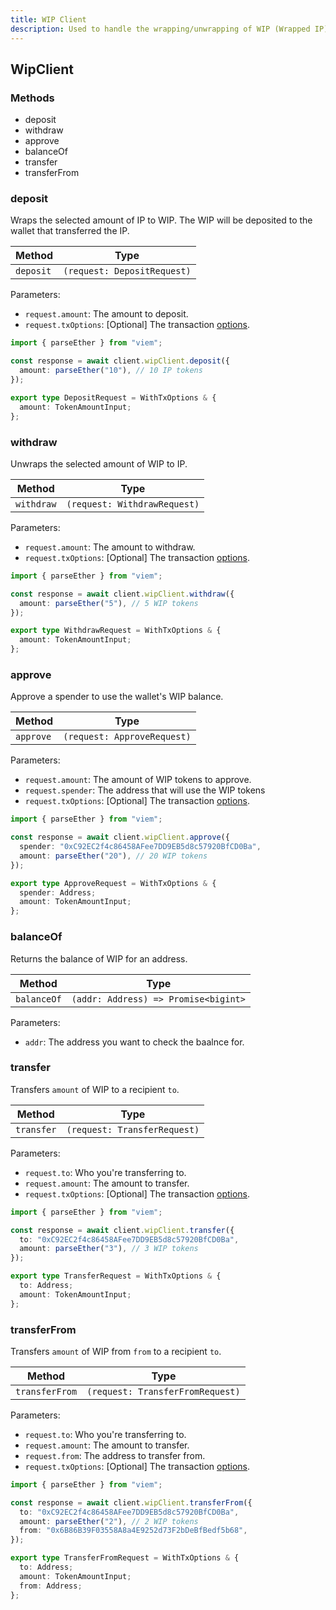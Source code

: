 ```yaml
---
title: WIP Client
description: Used to handle the wrapping/unwrapping of WIP (Wrapped IP) tokens within Story.
---
```


## WipClient

### Methods

- deposit
- withdraw
- approve
- balanceOf
- transfer
- transferFrom

### deposit

Wraps the selected amount of IP to WIP. The WIP will be deposited to the wallet that transferred the IP.

| Method    | Type                        |
| --------- | --------------------------- |
| `deposit` | `(request: DepositRequest)` |

Parameters:

- `request.amount`: The amount to deposit.
- `request.txOptions`: \[Optional] The transaction [options](https://github.com/storyprotocol/sdk/blob/main/packages/core-sdk/src/types/options.ts).

<CodeGroup>

```typescript TypeScript
import { parseEther } from "viem";

const response = await client.wipClient.deposit({
  amount: parseEther("10"), // 10 IP tokens
});
```

```typescript Request Type
export type DepositRequest = WithTxOptions & {
  amount: TokenAmountInput;
};
```

</CodeGroup>

### withdraw

Unwraps the selected amount of WIP to IP.

| Method     | Type                         |
| ---------- | ---------------------------- |
| `withdraw` | `(request: WithdrawRequest)` |

Parameters:

- `request.amount`: The amount to withdraw.
- `request.txOptions`: \[Optional] The transaction [options](https://github.com/storyprotocol/sdk/blob/main/packages/core-sdk/src/types/options.ts).

<CodeGroup>

```typescript TypeScript
import { parseEther } from "viem";

const response = await client.wipClient.withdraw({
  amount: parseEther("5"), // 5 WIP tokens
});
```

```typescript Request Type
export type WithdrawRequest = WithTxOptions & {
  amount: TokenAmountInput;
};
```

</CodeGroup>

### approve

Approve a spender to use the wallet's WIP balance.

| Method    | Type                        |
| --------- | --------------------------- |
| `approve` | `(request: ApproveRequest)` |

Parameters:

- `request.amount`: The amount of WIP tokens to approve.
- `request.spender`: The address that will use the WIP tokens
- `request.txOptions`: \[Optional] The transaction [options](https://github.com/storyprotocol/sdk/blob/main/packages/core-sdk/src/types/options.ts).

<CodeGroup>

```typescript TypeScript
import { parseEther } from "viem";

const response = await client.wipClient.approve({
  spender: "0xC92EC2f4c86458AFee7DD9EB5d8c57920BfCD0Ba",
  amount: parseEther("20"), // 20 WIP tokens
});
```

```typescript Request Type
export type ApproveRequest = WithTxOptions & {
  spender: Address;
  amount: TokenAmountInput;
};
```

</CodeGroup>

### balanceOf

Returns the balance of WIP for an address.

| Method      | Type                                 |
| ----------- | ------------------------------------ |
| `balanceOf` | `(addr: Address) => Promise<bigint>` |

Parameters:

- `addr`: The address you want to check the baalnce for.

### transfer

Transfers `amount` of WIP to a recipient `to`.

| Method     | Type                         |
| ---------- | ---------------------------- |
| `transfer` | `(request: TransferRequest)` |

Parameters:

- `request.to`: Who you're transferring to.
- `request.amount`: The amount to transfer.
- `request.txOptions`: \[Optional] The transaction [options](https://github.com/storyprotocol/sdk/blob/main/packages/core-sdk/src/types/options.ts).

<CodeGroup>

```typescript TypeScript
import { parseEther } from "viem";

const response = await client.wipClient.transfer({
  to: "0xC92EC2f4c86458AFee7DD9EB5d8c57920BfCD0Ba",
  amount: parseEther("3"), // 3 WIP tokens
});
```

```typescript Request Type
export type TransferRequest = WithTxOptions & {
  to: Address;
  amount: TokenAmountInput;
};
```

</CodeGroup>

### transferFrom

Transfers `amount` of WIP from `from` to a recipient `to`.

| Method         | Type                             |
| -------------- | -------------------------------- |
| `transferFrom` | `(request: TransferFromRequest)` |

Parameters:

- `request.to`: Who you're transferring to.
- `request.amount`: The amount to transfer.
- `request.from`: The address to transfer from.
- `request.txOptions`: \[Optional] The transaction [options](https://github.com/storyprotocol/sdk/blob/main/packages/core-sdk/src/types/options.ts).

<CodeGroup>

```typescript TypeScript
import { parseEther } from "viem";

const response = await client.wipClient.transferFrom({
  to: "0xC92EC2f4c86458AFee7DD9EB5d8c57920BfCD0Ba",
  amount: parseEther("2"), // 2 WIP tokens
  from: "0x6B86B39F03558A8a4E9252d73F2bDeBfBedf5b68",
});
```

```typescript Request Type
export type TransferFromRequest = WithTxOptions & {
  to: Address;
  amount: TokenAmountInput;
  from: Address;
};
```

</CodeGroup>
